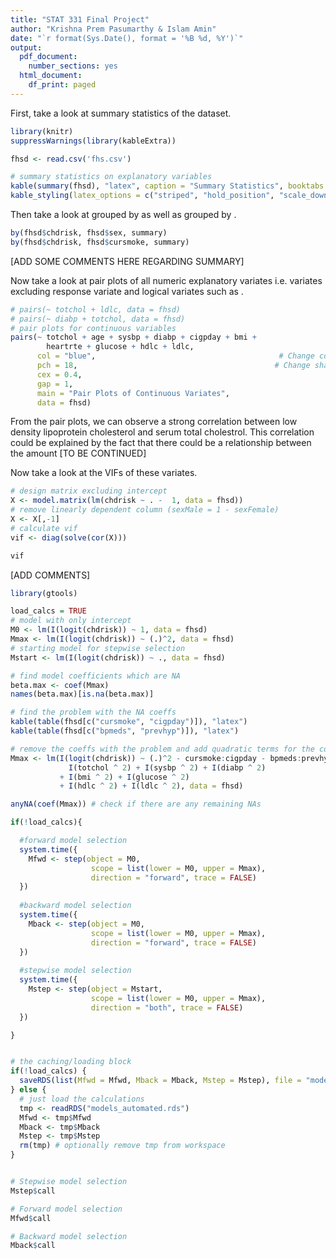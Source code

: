 ```yaml
---
title: "STAT 331 Final Project"
author: "Krishna Prem Pasumarthy & Islam Amin"
date: "`r format(Sys.Date(), format = '%B %d, %Y')`"
output:
  pdf_document:
    number_sections: yes
  html_document:
    df_print: paged
---
```


\section{Summary}




\section{Descriptive Statistics}

First, take a look at summary statistics of the \texttt{fhsd} dataset.

```r


library(knitr)
suppressWarnings(library(kableExtra))

fhsd <- read.csv('fhs.csv')

# summary statistics on explanatory variables
kable(summary(fhsd), "latex", caption = "Summary Statistics", booktabs = T) %>%
kable_styling(latex_options = c("striped", "hold_position", "scale_down"))
```

Then take a look at \texttt{chdrisk} grouped by \texttt{sex} as well as \texttt{chdrisk} grouped by \texttt{cursmoke}.

```r

by(fhsd$chdrisk, fhsd$sex, summary)
by(fhsd$chdrisk, fhsd$cursmoke, summary)
```


[ADD SOME COMMENTS HERE REGARDING SUMMARY]

\newpage

Now take a look at pair plots of all numeric explanatory variates i.e. variates excluding response variate \texttt{chdrisk} and logical variates such as \texttt{cursmoke}. 

```r



# pairs(~ totchol + ldlc, data = fhsd)
# pairs(~ diabp + totchol, data = fhsd)
# pair plots for continuous variables
pairs(~ totchol + age + sysbp + diabp + cigpday + bmi + 
        heartrte + glucose + hdlc + ldlc, 
      col = "blue",                                         # Change color
      pch = 18,                                            # Change shape of points
      cex = 0.4,
      gap = 1,
      main = "Pair Plots of Continuous Variates",
      data = fhsd)
```

From the pair plots, we can observe a strong correlation between low density lipoprotein cholesterol and serum total cholestrol. This correlation could be explained by the fact that there could be a relationship between
the amount [TO BE CONTINUED]

Now take a look at the VIFs of these variates.


```r

# design matrix excluding intercept
X <- model.matrix(lm(chdrisk ~ . -  1, data = fhsd))
# remove linearly dependent column (sexMale = 1 - sexFemale)
X <- X[,-1]
# calculate vif
vif <- diag(solve(cor(X)))

vif
```


[ADD COMMENTS]

\newpage

\section{Candidate Models}

\subsection{Automated Model Selection}

```r
library(gtools)

load_calcs = TRUE
# model with only intercept
M0 <- lm(I(logit(chdrisk)) ~ 1, data = fhsd)
Mmax <- lm(I(logit(chdrisk)) ~ (.)^2, data = fhsd)
# starting model for stepwise selection
Mstart <- lm(I(logit(chdrisk)) ~ ., data = fhsd) 

# find model coefficients which are NA
beta.max <- coef(Mmax)
names(beta.max)[is.na(beta.max)]

# find the problem with the NA coeffs
kable(table(fhsd[c("cursmoke", "cigpday")]), "latex")
kable(table(fhsd[c("bpmeds", "prevhyp")]), "latex")

# remove the coeffs with the problem and add quadratic terms for the continuous variables
Mmax <- lm(I(logit(chdrisk)) ~ (.)^2 - cursmoke:cigpday - bpmeds:prevhyp + 
             I(totchol ^ 2) + I(sysbp ^ 2) + I(diabp ^ 2) 
           + I(bmi ^ 2) + I(glucose ^ 2)
           + I(hdlc ^ 2) + I(ldlc ^ 2), data = fhsd)

anyNA(coef(Mmax)) # check if there are any remaining NAs

if(!load_calcs){

  #forward model selection
  system.time({
    Mfwd <- step(object = M0,
                  scope = list(lower = M0, upper = Mmax),
                  direction = "forward", trace = FALSE)
  })
  
  #backward model selection
  system.time({
    Mback <- step(object = M0,
                  scope = list(lower = M0, upper = Mmax),
                  direction = "forward", trace = FALSE)
  })
  
  #stepwise model selection
  system.time({
    Mstep <- step(object = Mstart,
                  scope = list(lower = M0, upper = Mmax),
                  direction = "both", trace = FALSE)
  })

}


# the caching/loading block
if(!load_calcs) {
  saveRDS(list(Mfwd = Mfwd, Mback = Mback, Mstep = Mstep), file = "models_automated.rds") 
} else {
  # just load the calculations
  tmp <- readRDS("models_automated.rds")
  Mfwd <- tmp$Mfwd
  Mback <- tmp$Mback
  Mstep <- tmp$Mstep
  rm(tmp) # optionally remove tmp from workspace
}


# Stepwise model selection
Mstep$call

# Forward model selection
Mfwd$call

# Backward model selection
Mback$call
```


\subsection{Manual Model Selection}



\section{Model Diagnostics}


\section{Model Selection}


\section{Discussion}



